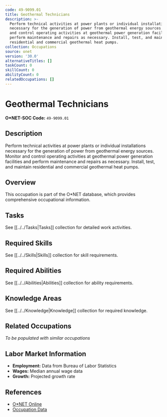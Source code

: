 ```yaml
---
code: 49-9099.01
title: Geothermal Technicians
description: >-
  Perform technical activities at power plants or individual installations
  necessary for the generation of power from geothermal energy sources. Monitor
  and control operating activities at geothermal power generation facilities and
  perform maintenance and repairs as necessary. Install, test, and maintain
  residential and commercial geothermal heat pumps.
collection: Occupations
source: onet
version: '30.0'
alternativeTitles: []
taskCount: 0
skillCount: 0
abilityCount: 0
relatedOccupations: []
---
```

# Geothermal Technicians

**O*NET-SOC Code:** `49-9099.01`

## Description

Perform technical activities at power plants or individual installations necessary for the generation of power from geothermal energy sources. Monitor and control operating activities at geothermal power generation facilities and perform maintenance and repairs as necessary. Install, test, and maintain residential and commercial geothermal heat pumps.

## Overview

This occupation is part of the O*NET database, which provides comprehensive occupational information.

## Tasks

See [[../../Tasks|Tasks]] collection for detailed work activities.

## Required Skills

See [[../../Skills|Skills]] collection for skill requirements.

## Required Abilities

See [[../../Abilities|Abilities]] collection for ability requirements.

## Knowledge Areas

See [[../../Knowledge|Knowledge]] collection for required knowledge.

## Related Occupations

*To be populated with similar occupations*

## Labor Market Information

- **Employment:** Data from Bureau of Labor Statistics
- **Wages:** Median annual wage data
- **Growth:** Projected growth rate

## References

- [O*NET Online](https://www.onetonline.org/link/summary/49-9099.01)
- [Occupation Data](https://www.onetcenter.org/)
